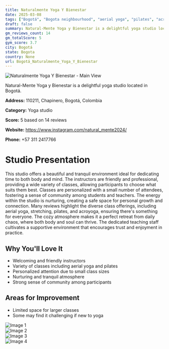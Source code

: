 ```yaml
---
title: Naturalmente Yoga Y Bienestar
date: 2025-03-08
tags: ["Bogotá", "Bogota neighbourhood", "aerial yoga", "pilates", "acroyoga", "cozy", "community-oriented", "Bogotá"]  
draft: false
summary: Natural-Mente Yoga y Bienestar is a delightful yoga studio located in Bogotá.
gm_reviews_count: 14
gm_totalScore: 5
gym_score: 3.7
city: Bogotá
state: Bogota
country: None
url: Bogotá_Naturalmente_Yoga_Y_Bienestar
---
```


<div className="aspect-[16/9] relative my-8">
  <img 
    src="https://lh5.googleusercontent.com/p/AF1QipMcJ9pFaMaZ0kH6Z2SsAYWp22hHgGO1Q-0r5efP=w1920-h1080-k-no"
    alt="Naturalmente Yoga Y Bienestar - Main View"
    className="object-cover absolute inset-0 w-full h-full rounded-lg"
  />
</div>

Natural-Mente Yoga y Bienestar is a delightful yoga studio located in Bogotá.

**Address:** 110211, Chapinero, Bogotá, Colombia

**Category:** Yoga studio

**Score:** 5 based on 14 reviews

**Website:** https://www.instagram.com/natural_mente2024/

**Phone:** +57 311 2417766

# Studio Presentation

This studio offers a beautiful and tranquil environment ideal for dedicating time to both body and mind. The instructors are friendly and professional, providing a wide variety of classes, allowing participants to choose what suits them best. Classes are personalized with a small number of attendees, fostering a sense of community among students and teachers. The energy within the studio is nurturing, creating a safe space for personal growth and connection. Many reviews highlight the diverse class offerings, including aerial yoga, stretching, pilates, and acroyoga, ensuring there's something for everyone. The cozy atmosphere makes it a perfect retreat from daily chaos, where both body and soul can thrive. The dedicated teaching staff cultivates a supportive environment that encourages trust and enjoyment in practice.

## Why You'll Love It

- Welcoming and friendly instructors
- Variety of classes including aerial yoga and pilates
- Personalized attention due to small class sizes
- Nurturing and tranquil atmosphere
- Strong sense of community among participants

## Areas for Improvement

- Limited space for larger classes
- Some may find it challenging if new to yoga

<div className="grid grid-cols-1 xl:grid-cols-2 gap-4 my-8">
<div className="aspect-[4/3] relative"><img src="https://lh5.googleusercontent.com/p/AF1QipNgt4lweVootxnTiphqXOFBOyT9MuRkUK8oCZtb=w1920-h1080-k-no" alt="Image 1" className="object-cover absolute inset-0 w-full h-full rounded-lg" /></div>
<div className="aspect-[4/3] relative"><img src="https://lh5.googleusercontent.com/p/AF1QipOiWlGdCk1Y7LN9fS0aNYZsxxyjwlqm60NvBDpc=w1920-h1080-k-no" alt="Image 2" className="object-cover absolute inset-0 w-full h-full rounded-lg" /></div>
<div className="aspect-[4/3] relative"><img src="https://lh5.googleusercontent.com/p/AF1QipMTdc9KuVSYwWYw2Jr4F203TfyVnTpaGwT7wKo=w1920-h1080-k-no" alt="Image 3" className="object-cover absolute inset-0 w-full h-full rounded-lg" /></div>
<div className="aspect-[4/3] relative"><img src="https://lh5.googleusercontent.com/p/AF1QipPKpi1qbHW9Vhht8aaPjj5CGk0kxgRJlh7HoMw=w1920-h1080-k-no" alt="Image 4" className="object-cover absolute inset-0 w-full h-full rounded-lg" /></div>
</div>